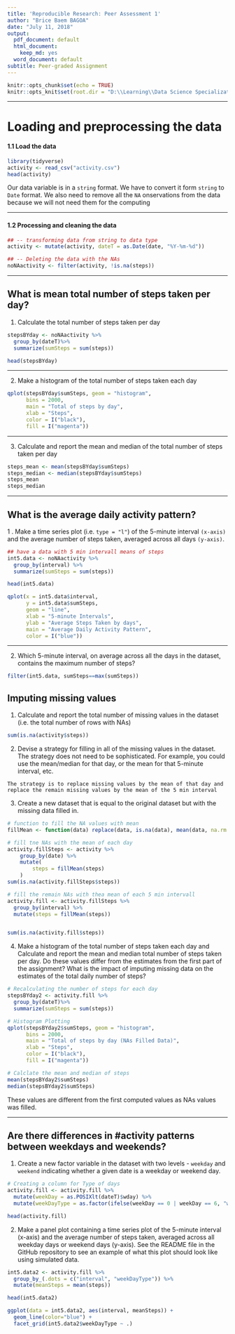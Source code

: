 ---
title: 'Reproducible Research: Peer Assessment 1'
author: "Brice Baem BAGOA"
date: "July 11, 2018"
output:
  pdf_document: default
  html_document:
    keep_md: yes
  word_document: default
subtitle: Peer-graded Assignment
---

```{r setup, include=FALSE}
knitr::opts_chunk$set(echo = TRUE)
knitr::opts_knit$set(root.dir = "D:\\Learning\\Data Science Specialization\\Reproducible Research")
```

---

# Loading and preprocessing the data

#### 1.1 Load the data

```{r}
library(tidyverse)
activity <- read_csv("activity.csv")
head(activity)
```

Our data variable is in a `string` format. We have to convert it form `string` to `Date` format. We also need to remove all the `NA` onservations from the data because we will not need them for the computing 

---

#### 1.2 Processing and cleaning the data

```{r}
## -- transforming data from string to data type
activity <- mutate(activity, dateT = as.Date(date, "%Y-%m-%d"))

## -- Deleting the data with the NAs
noNAactivity <- filter(activity, !is.na(steps))
```
---

## What is mean total number of steps taken per day?

1. Calculate the total number of steps taken per day

```{r}
stepsBYday <- noNAactivity %>% 
  group_by(dateT)%>%
  summarize(sumSteps = sum(steps))

head(stepsBYday)
```
---

2. Make a histogram of the total number of steps taken each day

```{r}
qplot(stepsBYday$sumSteps, geom = "histogram",
      bins = 2000,
      main = "Total of steps by day",
      xlab = "Steps",
      color = I("black"),
      fill = I("magenta"))
```
---

3. Calculate and report the mean and median of the total number of steps taken per day

```{r}
steps_mean <- mean(stepsBYday$sumSteps)
steps_median <- median(stepsBYday$sumSteps)
steps_mean
steps_median
```
---

## What is the average daily activity pattern?

1 . Make a time series plot (i.e. `type = "l"`) of the 5-minute interval `(x-axis)` and the average number of steps taken, averaged across all days `(y-axis)`.

```{r}
## have a data with 5 min intervall means of steps
int5.data <- noNAactivity %>%
  group_by(interval) %>%
  summarize(sumSteps = sum(steps))

head(int5.data)

qplot(x = int5.data$interval,
      y = int5.data$sumSteps,
      geom = "line",
      xlab = "5-minute Intervals",
      ylab = "Average Steps Taken by days",
      main = "Average Daily Activity Pattern",
      color = I("blue"))
```
---

2. Which 5-minute interval, on average across all the days in the dataset, contains the maximum number of steps?

```{r}
filter(int5.data, sumSteps==max(sumSteps))
```

## Imputing missing values

1. Calculate and report the total number of missing values in the dataset (i.e. the total number of rows with \color{red}{\verb|NA|}NAs)

```{r}
sum(is.na(activity$steps))
```


2. Devise a strategy for filling in all of the missing values in the dataset. The strategy does not need to be sophisticated. For example, you could use the mean/median for that day, or the mean for that 5-minute interval, etc.

`The strategy is to replace missing values by the mean of that day and replace the remain missing values by the mean of the 5 min interval`


3. Create a new dataset that is equal to the original dataset but with the missing data filled in.

```{r}
# function to fill the NA values with mean
fillMean <- function(data) replace(data, is.na(data), mean(data, na.rm = TRUE))

# fill tne NAs with the mean of each day
activity.fillSteps <- activity %>%
    group_by(date) %>%
    mutate(
        steps = fillMean(steps)
    )
sum(is.na(activity.fillSteps$steps))

# fill the remain NAs with thea mean of each 5 min intervall
activity.fill <- activity.fillSteps %>%
  group_by(interval) %>%
  mutate(steps = fillMean(steps))


sum(is.na(activity.fill$steps))
```


4. Make a histogram of the total number of steps taken each day and Calculate and report the mean and median total number of steps taken per day. Do these values differ from the estimates from the first part of the assignment? What is the impact of imputing missing data on the estimates of the total daily number of steps?

```{r}
# Recalculating the number of steps for each day
stepsBYday2 <- activity.fill %>% 
  group_by(dateT)%>%
  summarize(sumSteps = sum(steps))

# Histogram Plotting
qplot(stepsBYday2$sumSteps, geom = "histogram",
      bins = 2000,
      main = "Total of steps by day (NAs Filled Data)",
      xlab = "Steps",
      color = I("black"),
      fill = I("magenta"))

# Calclate the mean and median of steps
mean(stepsBYday2$sumSteps)
median(stepsBYday2$sumSteps)
```


These values are different from the first computed values as NAs values was filled.

---


## Are there differences in #activity patterns between weekdays and weekends?

1. Create a new factor variable in the dataset with two levels - `weekday` and `weekend` indicating whether a given date is a weekday or weekend day.

```{r}
# Creating a column for Type of days
activity.fill <- activity.fill %>%
  mutate(weekDay = as.POSIXlt(dateT)$wday) %>%
  mutate(weekDayType = as.factor(ifelse(weekDay == 0 | weekDay == 6, "weekend", "weekday")))

head(activity.fill)
```


2. Make a panel plot containing a time series plot of the 5-minute interval (x-axis) and the average number of steps taken, averaged across all weekday days or weekend days (y-axis). See the README file in the GitHub repository to see an example of what this plot should look like using simulated data.

```{r}
int5.data2 <- activity.fill %>%
  group_by_(.dots = c("interval", "weekDayType")) %>%
  mutate(meanSteps = mean(steps))

head(int5.data2)

ggplot(data = int5.data2, aes(interval, meanSteps)) + 
  geom_line(color="blue") + 
  facet_grid(int5.data2$weekDayType ~ .) 
```
